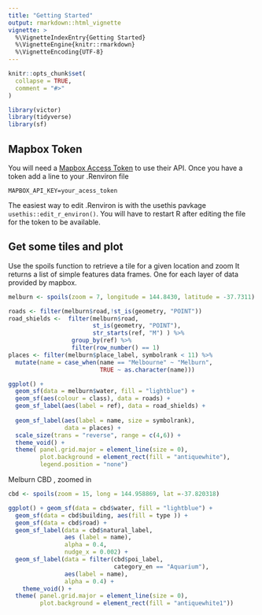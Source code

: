 ```yaml
---
title: "Getting Started"
output: rmarkdown::html_vignette
vignette: >
  %\VignetteIndexEntry{Getting Started}
  %\VignetteEngine{knitr::rmarkdown}
  %\VignetteEncoding{UTF-8}
---
```


```r
knitr::opts_chunk$set(
  collapse = TRUE,
  comment = "#>"
)
```

```r
library(victor)
library(tidyverse)
library(sf)
```

## Mapbox Token

You will need a [Mapbox Access Token](https://docs.mapbox.com/help/how-mapbox-works/access-tokens/) to use their API.
Once you have a token add a line to your .Renviron file
```
MAPBOX_API_KEY=your_acess_token
```
The easiest way to edit .Renviron is with the usethis pavkage `usethis::edit_r_environ()`.  You will have to restart R after editing the file for the token to be available.

## Get some tiles and plot

Use the spoils function to retrieve a tile for a given location and zoom
It returns a list of simple features data frames.  One for each layer of data provided by mapbox.  
<!-- To view a summary of available layers , call summary(). -->
```r

melburn <- spoils(zoom = 7, longitude = 144.8430, latitude = -37.7311)

roads <- filter(melburn$road,!st_is(geometry, "POINT")) 
road_shields <-  filter(melburn$road,
                        st_is(geometry, "POINT"),
                        str_starts(ref, "M") ) %>% 
                  group_by(ref) %>% 
                  filter(row_number() == 1)
places <- filter(melburn$place_label, symbolrank < 11) %>% 
  mutate(name = case_when(name == "Melbourne" ~ "Melburn",
                          TRUE ~ as.character(name)))

ggplot() +
  geom_sf(data = melburn$water, fill = "lightblue") +
  geom_sf(aes(colour = class), data = roads) +
  geom_sf_label(aes(label = ref), data = road_shields) +
  
  geom_sf_label(aes(label = name, size = symbolrank),
                data = places) +
  scale_size(trans = "reverse", range = c(4,6)) +
  theme_void() +
  theme( panel.grid.major = element_line(size = 0),
         plot.background = element_rect(fill = "antiquewhite"),
         legend.position = "none") 

```


Melburn CBD , zoomed in

```r

cbd <- spoils(zoom = 15, long = 144.958869, lat =-37.820318)

ggplot() + geom_sf(data = cbd$water, fill = "lightblue") +
  geom_sf(data = cbd$building, aes(fill = type )) +
  geom_sf(data = cbd$road) +
  geom_sf_label(data = cbd$natural_label,
                aes (label = name),
                alpha = 0.4,
                nudge_x = 0.002) +
  geom_sf_label(data = filter(cbd$poi_label, 
                              category_en == "Aquarium"), 
                aes(label = name),
                alpha = 0.4) + 
    theme_void() +
  theme( panel.grid.major = element_line(size = 0),
         plot.background = element_rect(fill = "antiquewhite1")) 
```

